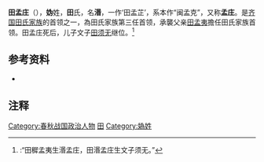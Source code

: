 {{模板:Infobox 先秦人物
|名稱=田孟庄
|姓=[[媯姓|媯]]
|氏=[[田氏|田]]
|名=湣
|字=孟庄
|别名=田湣孟庄、田孟芷、閩孟克
|别字=
|諡号=
|官位=
|時代=春秋
|國家=齊國
|身份=[[齊國|齊國]]工正
|出生日期=
|逝世日期=
|父=[[田孟夷|田孟夷]]
|子女=[[田文子|田文子]][[田須無|田須無]]
}}
'''田孟庄'''（{{bd|？||？||catIdx=T田}}），'''妫'''姓，'''田'''氏，名'''湣'''，一作‘田孟芷’，系本作“闽孟克”，又称'''孟庄'''。是[[齐国|齐国]][[田齐|田氏家族]]的首领之一，為田氏家族第三任首领，承襲父亲[[田孟夷|田孟夷]]擔任田氏家族首领。田孟庄死后，儿子文子[[田须无|田须无]]继位。<ref>{{Wikisource history|史記|046|田敬仲完世家}}:“田穉孟夷生湣孟庄，田湣孟庄生文子须无。”</ref>

{{start box}}
{{s-before|[[田孟夷|田孟夷]]}}
{{s-title|[[田齐|田氏家族]]首领}}
{{s-after|[[田文子|田文子]]}}
{{end box}}
{{田齊君主}}

==参考资料==
*{{Wikisource history|史記|046|田敬仲完世家}}

==注释==
{{Reflist|2}}

[[Category:春秋战国政治人物|Category:春秋战国政治人物]]
[[Category:齐国人|田]]
[[Category:媯姓|Category:媯姓]]